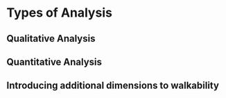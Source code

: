 # Types of Analysis

## Qualitative Analysis

## Quantitative Analysis

## Introducing additional dimensions to walkability
